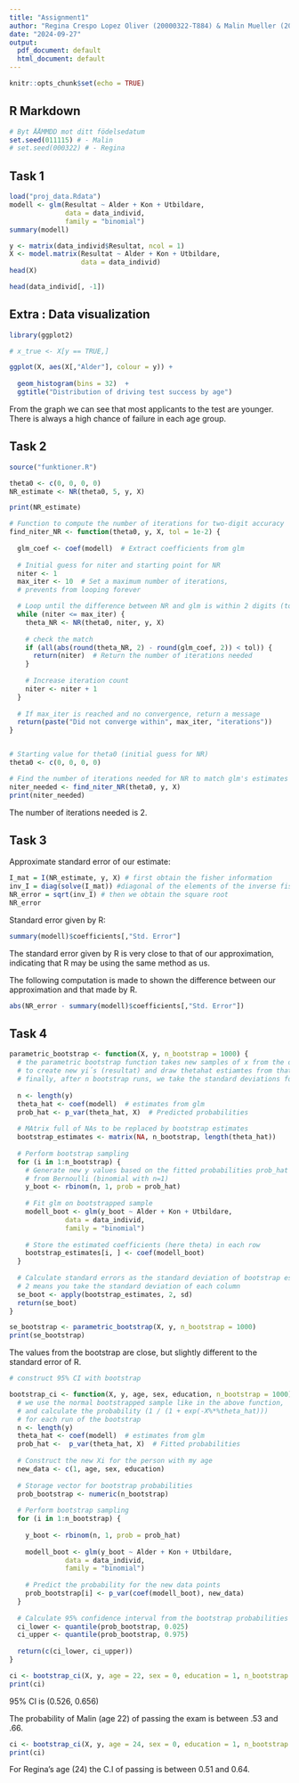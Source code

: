 ```yaml
---
title: "Assignment1"
author: "Regina Crespo Lopez Oliver (20000322-T884) & Malin Mueller (20011115-T460)"
date: "2024-09-27"
output:
  pdf_document: default
  html_document: default
---
```


```r
knitr::opts_chunk$set(echo = TRUE)
```



## R Markdown

```r
# Byt ÅÅMMDD mot ditt födelsedatum 
set.seed(011115) # - Malin
# set.seed(000322) # - Regina
```

## Task 1

```r
load("proj_data.Rdata")
modell <- glm(Resultat ~ Alder + Kon + Utbildare, 
              data = data_individ,
              family = "binomial")
summary(modell)
```


```r
y <- matrix(data_individ$Resultat, ncol = 1)
X <- model.matrix(Resultat ~ Alder + Kon + Utbildare, 
                  data = data_individ)
head(X)
```


```r
head(data_individ[, -1])
```
## Extra : Data visualization
```r
library(ggplot2)

# x_true <- X[y == TRUE,]

ggplot(X, aes(X[,"Alder"], colour = y)) +
  
  geom_histogram(bins = 32)  +
  ggtitle("Distribution of driving test success by age")
```
From the graph we can see that most applicants to the test are younger. There
is always a high chance of failure in each age group.

## Task 2
```r
source("funktioner.R")
```

```r
theta0 <- c(0, 0, 0, 0)
NR_estimate <- NR(theta0, 5, y, X)

print(NR_estimate)
```


```r
# Function to compute the number of iterations for two-digit accuracy
find_niter_NR <- function(theta0, y, X, tol = 1e-2) {
  
  glm_coef <- coef(modell)  # Extract coefficients from glm
  
  # Initial guess for niter and starting point for NR
  niter <- 1
  max_iter <- 10  # Set a maximum number of iterations, 
  # prevents from looping forever

  # Loop until the difference between NR and glm is within 2 digits (tol = 1e-2)
  while (niter <= max_iter) {
    theta_NR <- NR(theta0, niter, y, X)
    
    # check the match
    if (all(abs(round(theta_NR, 2) - round(glm_coef, 2)) < tol)) {
      return(niter)  # Return the number of iterations needed
    }
    
    # Increase iteration count
    niter <- niter + 1
  }
  
  # If max_iter is reached and no convergence, return a message
  return(paste("Did not converge within", max_iter, "iterations"))
}


# Starting value for theta0 (initial guess for NR)
theta0 <- c(0, 0, 0, 0)

# Find the number of iterations needed for NR to match glm's estimates within two digits
niter_needed <- find_niter_NR(theta0, y, X)
print(niter_needed)
```
The number of iterations needed is 2.

## Task 3

Approximate standard error of our estimate:

```r

I_mat = I(NR_estimate, y, X) # first obtain the fisher information
inv_I = diag(solve(I_mat)) #diagonal of the elements of the inverse fisher info.
NR_error = sqrt(inv_I) # then we obtain the square root
NR_error

```
Standard error given by R:
```r
summary(modell)$coefficients[,"Std. Error"]
```
The standard error given by R is very close to that of our approximation, indicating that R may be using the same method as us.

The following computation is made to shown the difference between our approximation and that 
made by R.
```r
abs(NR_error - summary(modell)$coefficients[,"Std. Error"])
```


## Task 4

```r
parametric_bootstrap <- function(X, y, n_bootstrap = 1000) {
  # the parametric bootstrap function takes new samples of x from the original modell
  # to create new yi´s (resultat) and draw thetahat estiamtes from that
  # finally, after n bootstrap runs, we take the standard deviations for each theta
  
  n <- length(y)
  theta_hat <- coef(modell)  # estimates from glm
  prob_hat <- p_var(theta_hat, X)  # Predicted probabilities
  
  # MAtrix full of NAs to be replaced by bootstrap estimates
  bootstrap_estimates <- matrix(NA, n_bootstrap, length(theta_hat))
  
  # Perform bootstrap sampling
  for (i in 1:n_bootstrap) {
    # Generate new y values based on the fitted probabilities prob_hat
    # from Bernoulli (binomial with n=1)
    y_boot <- rbinom(n, 1, prob = prob_hat)
    
    # Fit glm on bootstrapped sample
    modell_boot <- glm(y_boot ~ Alder + Kon + Utbildare, 
              data = data_individ,
              family = "binomial")
    
    # Store the estimated coefficients (here theta) in each row
    bootstrap_estimates[i, ] <- coef(modell_boot)
  }
  
  # Calculate standard errors as the standard deviation of bootstrap estimates
  # 2 means you take the standard deviation of each column
  se_boot <- apply(bootstrap_estimates, 2, sd)  
  return(se_boot)
}

se_bootstrap <- parametric_bootstrap(X, y, n_bootstrap = 1000)
print(se_bootstrap)
```

The values from the bootstrap are close, but slightly different to the standard error of R.

```r
# construct 95% CI with bootstrap

bootstrap_ci <- function(X, y, age, sex, education, n_bootstrap = 1000) {
  # we use the normal bootstrapped sample like in the above function, 
  # and calculate the probability (1 / (1 + exp(-X%*%theta_hat))) 
  # for each run of the bootstrap
  n <- length(y)
  theta_hat <- coef(modell)  # estimates from glm
  prob_hat <-  p_var(theta_hat, X)  # Fitted probabilities
  
  # Construct the new Xi for the person with my age
  new_data <- c(1, age, sex, education)
  
  # Storage vector for bootstrap probabilities
  prob_bootstrap <- numeric(n_bootstrap)
  
  # Perform bootstrap sampling
  for (i in 1:n_bootstrap) {
    
    y_boot <- rbinom(n, 1, prob = prob_hat)
    
    modell_boot <- glm(y_boot ~ Alder + Kon + Utbildare, 
              data = data_individ,
              family = "binomial")
    
    # Predict the probability for the new data points
    prob_bootstrap[i] <- p_var(coef(modell_boot), new_data)
  }
  
  # Calculate 95% confidence interval from the bootstrap probabilities
  ci_lower <- quantile(prob_bootstrap, 0.025)
  ci_upper <- quantile(prob_bootstrap, 0.975)
  
  return(c(ci_lower, ci_upper))
}

ci <- bootstrap_ci(X, y, age = 22, sex = 0, education = 1, n_bootstrap = 1000)
print(ci)

```
95% CI is (0.526, 0.656)

The probability of Malin (age 22) of passing the exam is between .53 and .66.
```r
ci <- bootstrap_ci(X, y, age = 24, sex = 0, education = 1, n_bootstrap = 1000)
print(ci)
```
 
 For Regina's age (24) the C.I of passing is between 0.51 and 0.64.
